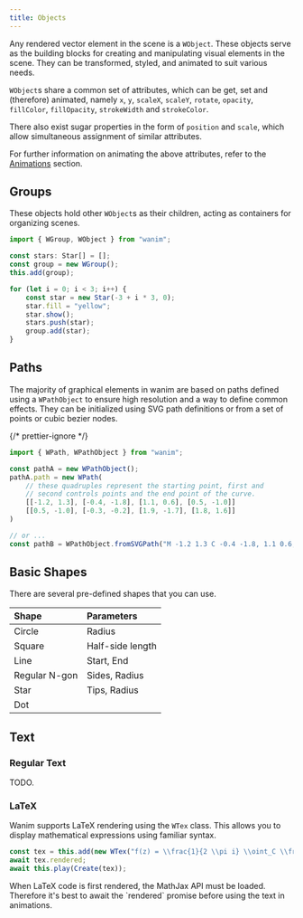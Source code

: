 ```yaml
---
title: Objects
---
```




Any rendered vector element in the scene is a `WObject`. These objects serve as the building blocks for creating and
manipulating visual elements in the scene. They can be transformed, styled, and animated to suit various needs.

`WObject`s share a <span id="common-attributes">common set of attributes</span>, which can be get, set and (therefore) animated, namely
`x`, `y`, `scaleX`, `scaleY`, `rotate`, `opacity`, `fillColor`, `fillOpacity`, `strokeWidth` and `strokeColor`.

There also exist sugar properties in the form of `position` and `scale`, which allow simultaneous
assignment of similar attributes.

For further information on animating the above attributes, refer to the [Animations](../animations) section.

## Groups

These objects hold other `WObject`s as their children, acting as containers for organizing scenes.

```ts
import { WGroup, WObject } from "wanim";

const stars: Star[] = [];
const group = new WGroup();
this.add(group);

for (let i = 0; i < 3; i++) {
    const star = new Star(-3 + i * 3, 0);
    star.fill = "yellow";
    star.show();
    stars.push(star);
    group.add(star);
}
```

<GroupsExample client:load />

## Paths

The majority of graphical elements in wanim are based on paths defined using a `WPathObject` to ensure high resolution and a way to define common effects.
They can be initialized using SVG path definitions or from a set of points or cubic bezier nodes.

{/* prettier-ignore */}
```ts
import { WPath, WPathObject } from "wanim";

const pathA = new WPathObject();
pathA.path = new WPath(
    // these quadruples represent the starting point, first and
    // second controls points and the end point of the curve.
    [[-1.2, 1.3], [-0.4, -1.8], [1.1, 0.6], [0.5, -1.0]]
    [[0.5, -1.0], [-0.3, -0.2], [1.9, -1.7], [1.8, 1.6]]
)

// or ...
const pathB = WPathObject.fromSVGPath("M -1.2 1.3 C -0.4 -1.8, 1.1 0.6, 0.5 -1.0 C -0.3 -0.2, 1.9 -1.7, 1.8 1.6")
```

## Basic Shapes

There are several pre-defined shapes that you can use.

| Shape         | Parameters       |
| :------------ | :--------------- |
| Circle        | Radius           |
| Square        | Half-side length |
| Line          | Start, End       |
| Regular N-gon | Sides, Radius    |
| Star          | Tips, Radius     |
| Dot           |                  |


<ShapesExample client:load />

## Text

### Regular Text

TODO.

### LaTeX

Wanim supports LaTeX rendering using the `WTex` class. This allows you to display mathematical expressions using familiar syntax.

```ts
const tex = this.add(new WTex("f(z) = \\frac{1}{2 \\pi i} \\oint_C \\frac{f(\\zeta)}{\\zeta - z} \\, d\\zeta"));
await tex.rendered;
await this.play(Create(tex));
```

<Aside type="caution">
    When LaTeX code is first rendered, the MathJax API must be loaded. Therefore it's best to await the `rendered`
    promise before using the text in animations.
</Aside>

<LaTeXExample client:load />
